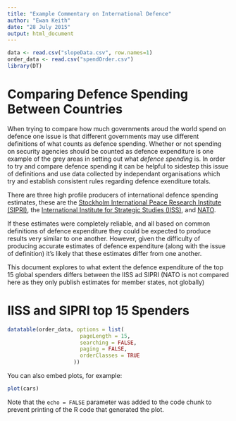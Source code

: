 ```yaml
---
title: "Example Commentary on International Defence"
author: "Ewan Keith"
date: "28 July 2015"
output: html_document
---
```

```r
data <- read.csv("slopeData.csv", row.names=1)
order_data <- read.csv("spendOrder.csv")
library(DT)
```


<h1> Comparing Defence Spending Between Countries </h1>

When trying to compare how much governments aroud the world spend on defence one issue is that different governments may use different definitions of what counts as defence spending. Whether or not spending on security agencies should be counted as defence expenditure is one example of the grey areas in setting out what *defence spending* is. In order to try and compare defence spending it can be helpful to sidestep this issue of definitions and use data collected by independant organisations which try and establish consistent rules regarding defence exenditure totals.

There are three high profile producers of international defence spending estimates, these are the [Stockholm International Peace Research Institute (SIPRI)](http://www.sipri.org), the [International Institute for Strategic Studies (IISS)](https://www.iiss.org), and [NATO](http://www.nato.int/).

If these estimates were completely reliable, and all based on common definitions of defence expenditure they could be expected to produce results very similar to one another. However, given the difficulty of producing accurate estimates of defence expenditure (along with the issue of definition) it's likely that these estimates differ from one another. 

This document explores to what extent the defence expenditure of the top 15 global spenders differs between the IISS ad SIPRI (NATO is not compared here as they only publish estimates for member states, not globally)

<h1> IISS and SIPRI top 15 Spenders </h1>
```r
datatable(order_data, options = list(
                       pageLength = 15,
                       searching = FALSE,
                       paging = FALSE,
                       orderClasses = TRUE
                     ))
```

You can also embed plots, for example:

```r
plot(cars)
```

Note that the `echo = FALSE` parameter was added to the code chunk to prevent printing of the R code that generated the plot.
